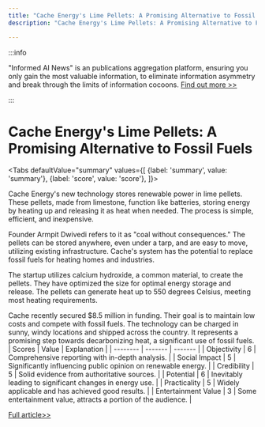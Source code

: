 ```yaml
---
title: "Cache Energy's Lime Pellets: A Promising Alternative to Fossil Fuels"
description: "Cache Energy's Lime Pellets: A Promising Alternative to Fossil Fuels"

---
```



:::info

"Informed AI News" is an publications aggregation platform, ensuring you only gain the most valuable information, to eliminate information asymmetry and break through the limits of information cocoons.  [Find out more >>](/)

:::

# Cache Energy's Lime Pellets: A Promising Alternative to Fossil Fuels


<Tabs
	defaultValue="summary"
	values={[
	{label: 'summary', value: 'summary'},
	{label: 'score', value: 'score'},
]}>
<TabItem value="summary">


Cache Energy's new technology stores renewable power in lime pellets. These pellets, made from limestone, function like batteries, storing energy by heating up and releasing it as heat when needed. The process is simple, efficient, and inexpensive.

Founder Armpit Dwivedi refers to it as "coal without consequences." The pellets can be stored anywhere, even under a tarp, and are easy to move, utilizing existing infrastructure. Cache's system has the potential to replace fossil fuels for heating homes and industries.

The startup utilizes calcium hydroxide, a common material, to create the pellets. They have optimized the size for optimal energy storage and release. The pellets can generate heat up to 550 degrees Celsius, meeting most heating requirements.

Cache recently secured $8.5 million in funding. Their goal is to maintain low costs and compete with fossil fuels. The technology can be charged in sunny, windy locations and shipped across the country. It represents a promising step towards decarbonizing heat, a significant use of fossil fuels.
</TabItem>
<TabItem value="score">
	| Scores     | Value   | Explanation |
	| -------- | ------- | ------- |
	| Objectivity  | 6    | Comprehensive reporting with in-depth analysis.    |
	| Social Impact | 5     | Significantly influencing public opinion on renewable energy.    |
	| Credibility    | 5    | Solid evidence from authoritative sources.    |
	| Potential    | 6    | Inevitably leading to significant changes in energy use.    |
	| Practicality    | 5    | Widely applicable and has achieved good results.    |
	| Entertainment Value    | 3    | Some entertainment value, attracts a portion of the audience.    |
</TabItem>
</Tabs>

[Full article>>](https://techcrunch.com/2024/08/22/cache-energys-mysterious-white-pellets-could-help-kill-coal-and-natural-gas/)

